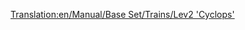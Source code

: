 [[Translation:en/Manual/Base Set/Trains/Lev2 'Cyclops']]
{{nl/Manual/Base Set/Trains/Treinen|Naam=Lev2 'Cyclops'
|Afbeelding=[[File:en/Manual/Base Set/Trains/Lev2cyclops.png]]
|Kosten=£86,718 ($173.436)
|Snelheid=450 km/h (281 mph)
|Gewicht=120 t
|Kracht=12,000 pk (8.948 kW)
|Onderhoudskosten=£3,557 ($7.114)
|Ontworpen=2028
|Levensduur=20
|Capaciteit=n.v.t.
|Omschrijving=
|Real-life=Er is op heden geen gelijkaardige trein gevonden voor dit model. Misschien is de maglev binnen enkele jaren een echte technologie en kan je de tweede generatie maglevtreinen hier terugvinden.
}}